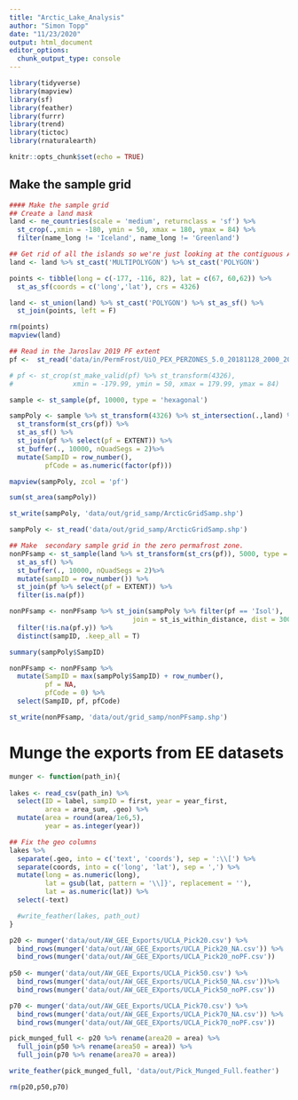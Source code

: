 ```yaml
---
title: "Arctic_Lake_Analysis"
author: "Simon Topp"
date: "11/23/2020"
output: html_document
editor_options: 
  chunk_output_type: console
---
```


```r
library(tidyverse)
library(mapview)
library(sf)
library(feather)
library(furrr)
library(trend)
library(tictoc)
library(rnaturalearth)

knitr::opts_chunk$set(echo = TRUE)
```

## Make the sample grid

```r
#### Make the sample grid
## Create a land mask
land <- ne_countries(scale = 'medium', returnclass = 'sf') %>%
  st_crop(.,xmin = -180, ymin = 50, xmax = 180, ymax = 84) %>%
  filter(name_long != 'Iceland', name_long != 'Greenland')

## Get rid of all the islands so we're just looking at the contiguous Arctic
land <- land %>% st_cast('MULTIPOLYGON') %>% st_cast('POLYGON')

points <- tibble(long = c(-177, -116, 82), lat = c(67, 60,62)) %>%
  st_as_sf(coords = c('long','lat'), crs = 4326)

land <- st_union(land) %>% st_cast('POLYGON') %>% st_as_sf() %>%
  st_join(points, left = F)

rm(points)
mapview(land)

## Read in the Jaroslav 2019 PF extent
pf <-  st_read('data/in/PermFrost/UiO_PEX_PERZONES_5.0_20181128_2000_2016_NH/UiO_PEX_PERZONES_5.0_20181128_2000_2016_NH.shp')

# pf <- st_crop(st_make_valid(pf) %>% st_transform(4326), 
#               xmin = -179.99, ymin = 50, xmax = 179.99, ymax = 84)

sample <- st_sample(pf, 10000, type = 'hexagonal')

sampPoly <- sample %>% st_transform(4326) %>% st_intersection(.,land) %>%
  st_transform(st_crs(pf)) %>%
  st_as_sf() %>%
  st_join(pf %>% select(pf = EXTENT)) %>%
  st_buffer(., 10000, nQuadSegs = 2)%>% 
  mutate(SampID = row_number(),
         pfCode = as.numeric(factor(pf))) 

mapview(sampPoly, zcol = 'pf')

sum(st_area(sampPoly))

st_write(sampPoly, 'data/out/grid_samp/ArcticGridSamp.shp')

sampPoly <- st_read('data/out/grid_samp/ArcticGridSamp.shp')

## Make  secondary sample grid in the zero permafrost zone.
nonPFsamp <- st_sample(land %>% st_transform(st_crs(pf)), 5000, type = 'hexagonal') %>%
  st_as_sf() %>%
  st_buffer(., 10000, nQuadSegs = 2)%>% 
  mutate(sampID = row_number()) %>%
  st_join(pf %>% select(pf = EXTENT)) %>%
  filter(is.na(pf))

nonPFsamp <- nonPFsamp %>% st_join(sampPoly %>% filter(pf == 'Isol'),
                               join = st_is_within_distance, dist = 300000) %>% 
  filter(!is.na(pf.y)) %>% 
  distinct(sampID, .keep_all = T)

summary(sampPoly$SampID)

nonPFsamp <- nonPFsamp %>%
  mutate(SampID = max(sampPoly$SampID) + row_number(),
         pf = NA,
         pfCode = 0) %>%
  select(SampID, pf, pfCode)

st_write(nonPFsamp, 'data/out/grid_samp/nonPFsamp.shp')
```

# Munge the exports from EE datasets

```r

munger <- function(path_in){
  
lakes <- read_csv(path_in) %>%  
  select(ID = label, sampID = first, year = year_first, 
         area = area_sum, .geo) %>%
  mutate(area = round(area/1e6,5),
         year = as.integer(year))

## Fix the geo columns
lakes %>% 
  separate(.geo, into = c('text', 'coords'), sep = ':\\[') %>% 
  separate(coords, into = c('long', 'lat'), sep = ',') %>% 
  mutate(long = as.numeric(long), 
         lat = gsub(lat, pattern = '\\]}', replacement = ''), 
         lat = as.numeric(lat)) %>%
  select(-text)

  #write_feather(lakes, path_out)
}

p20 <- munger('data/out/AW_GEE_Exports/UCLA_Pick20.csv') %>%
  bind_rows(munger('data/out/AW_GEE_Exports/UCLA_Pick20_NA.csv')) %>%
  bind_rows(munger('data/out/AW_GEE_EXports/UCLA_Pick20_noPF.csv'))
  
p50 <- munger('data/out/AW_GEE_Exports/UCLA_Pick50.csv') %>%
  bind_rows(munger('data/out/AW_GEE_Exports/UCLA_Pick50_NA.csv'))%>%
  bind_rows(munger('data/out/AW_GEE_EXports/UCLA_Pick50_noPF.csv'))

p70 <- munger('data/out/AW_GEE_Exports/UCLA_Pick70.csv') %>%
  bind_rows(munger('data/out/AW_GEE_Exports/UCLA_Pick70_NA.csv')) %>%
  bind_rows(munger('data/out/AW_GEE_EXports/UCLA_Pick70_noPF.csv'))

pick_munged_full <- p20 %>% rename(area20 = area) %>%
  full_join(p50 %>% rename(area50 = area)) %>%
  full_join(p70 %>% rename(area70 = area))

write_feather(pick_munged_full, 'data/out/Pick_Munged_Full.feather')

rm(p20,p50,p70)

```

